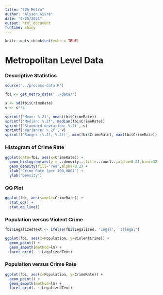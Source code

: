 ```yaml
---
title: "EDA Metro"
author: "Alyson Givre"
date: "4/25/2021"
output: html_document
runtime: shiny
---
```


```r
knitr::opts_chunk$set(echo = TRUE)
```

# Metropolitan Level Data

### Descriptive Statistics
```r
source('../process-data.R')

fbi <- get_metro_data('../data/')

s <- sd(fbi$CrimeRate)
v <- s**2
  
sprintf('Mean: %.2f', mean(fbi$CrimeRate))
sprintf('Median: %.2f', median(fbi$CrimeRate))
sprintf('Standard deviation: %.2f', s)
sprintf('Variance: %.2f', v)
sprintf('Range: (%.2f, %.2f)', min(fbi$CrimeRate), max(fbi$CrimeRate))
```


### Histogram of Crime Rate
```r

ggplot(data=fbi, aes(x=CrimeRate)) +
  geom_histogram(aes(y = ..density..,fill=..count..,alpha=0.2),bins=32, closed='left') +
  geom_density(fill='red',alpha=0.2) +
  xlab('Crime Rate (per 100,000)') +
  ylab('Density')
```


### QQ Plot
```r

ggplot(fbi, aes(sample=CrimeRate)) +
  stat_qq() +
  stat_qq_line()
```

### Population versus Violent Crime
```r

fbi$LegalizedText <- ifelse(fbi$Legalized, 'Legal', 'Illegal')

ggplot(fbi, aes(x=Population, y=ViolentCrime)) + 
  geom_point() +
  geom_smooth(method=lm) +
  facet_grid(. ~ LegalizedText)
```

### Population versus Crime Rate
```r
ggplot(fbi, aes(x=Population, y=CrimeRate)) + 
  geom_point() +
  geom_smooth(method=lm) +
  facet_grid(. ~ LegalizedText)
```